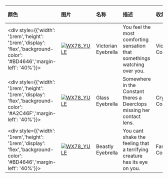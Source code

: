 | 颜色                                                                                                                        | 图片                                                                                                                                                                 | 名称                    | 描述                                                              | 收集             | 品质    | 交易 |
| :-------------------------------------------------------------------------------------------------------------------------- | :------------------------------------------------------------------------------------------------------------------------------------------------------------------- | :---------------------- | :---------------------------------------------------------------- | :--------------- | :------ | :--- |
| <div style={{'width': '1rem','height': '1rem','display': 'flex','background-color': '#BD4646','margin-left': '40%'}}></div> | [![WX78_YULE](https://items.kleientertainment.com/images/DST/EYEBRELLAHAT_VICTORIAN/small)](https://items.kleientertainment.com/images/DST/EYEBRELLAHAT_VICTORIAN/small)                                               | Victorian Eyebrella                       | You feel the most comforting sensation that somethings watching over you.                                                                                                                                                                                                                                                                 | Victorian Collection            | Elegant                  | 否   |
| <div style={{'width': '1rem','height': '1rem','display': 'flex','background-color': '#A2C46F','margin-left': '40%'}}></div> | [![WX78_YULE](https://items.kleientertainment.com/images/DST/EYEBRELLAHAT_CRYSTAL/small)](https://items.kleientertainment.com/images/DST/EYEBRELLAHAT_CRYSTAL/small)                                                   | Glass Eyebrella                           | Somewhere in the Constant theres a Deerclops missing her contact lens.                                                                                                                                                                                                                                                                    | Crystalline Collection          | Loyal                    | 否   |
| <div style={{'width': '1rem','height': '1rem','display': 'flex','background-color': '#BD4646','margin-left': '40%'}}></div> | [![WX78_YULE](https://items.kleientertainment.com/images/DST/EYEBRELLAHAT_FANTASY/small)](https://items.kleientertainment.com/images/DST/EYEBRELLAHAT_FANTASY/small)                                                   | Beastly Eyebrella                         | You cant shake the feeling that a terrifying creature has its eye on you.                                                                                                                                                                                                                                                                 | Fantasmical Collection          | Elegant                  | 否   |
